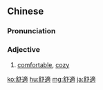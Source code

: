 {{also|舒适}}
==Chinese==
{{zh-forms|s=舒适}}

===Pronunciation===
{{zh-pron
|m=shūshì
|c=syu1 sik1
|mn=qz:sir-siak/xm:su-sek/zz:si-sek
|cat=a
}}

===Adjective===
{{zh-adj}}
# [[comfortable]], [[cozy]]

[[ko:舒適]]
[[hu:舒適]]
[[mg:舒適]]
[[ja:舒適]]